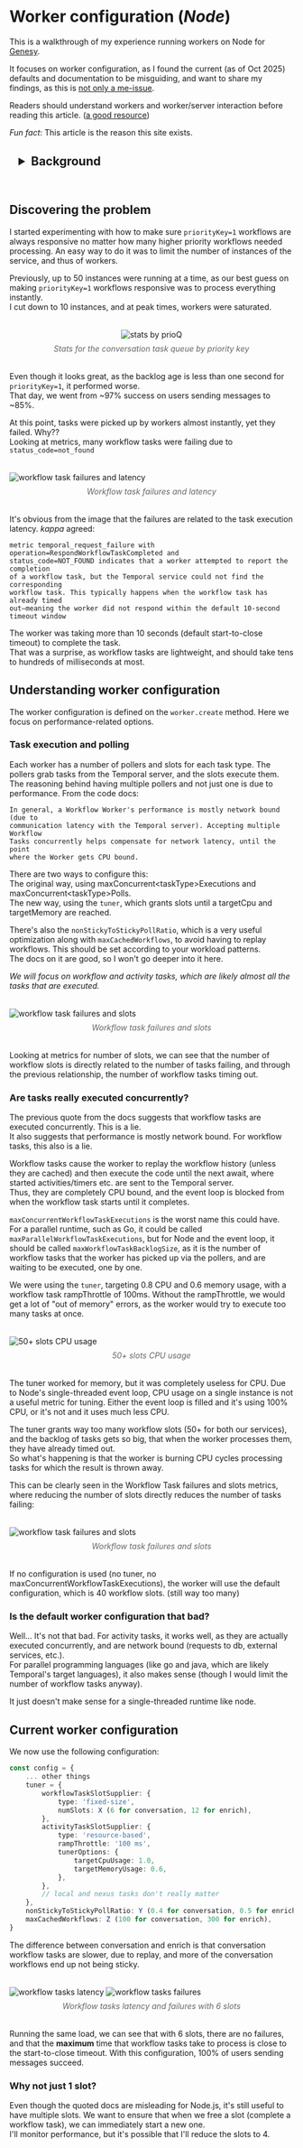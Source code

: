 
# Worker configuration (_Node_)

This is a walkthrough of my experience running workers on Node for [Genesy](https://genesy.ai/).

It focuses on worker configuration, as I found the current (as of Oct 2025) defaults and documentation to be misguiding, and want to share my findings, as this is [not only a me-issue](https://temporalio.slack.com/archives/CTRCR8RBP/p1761316809891479).

Readers should understand workers and worker/server interaction before reading this article. ([a good resource](https://temporal.io/blog/building-reliable-distributed-systems-in-node-js-part-2))

_Fun fact_: This article is the reason this site exists.

<details style="padding: 1rem;">
<summary style="font-size: 1.5em; font-weight: bold; cursor: pointer; margin-bottom: 1rem;">Background</summary>

We run two <Tooltip text="Each service simply runs a worker">services </Tooltip>

-   **Enrich**: User actions are not processed in the API directly, they are off-loaded to this service, which makes sure that they are processed reliably. I wrote my [CS bachelor's thesis](https://upcommons.upc.edu/entities/publication/d8662ade-c751-4257-bc1f-fb2f8245199d) on why we decided on this, and how I coded the primitives that allow it to work well.
-   **Conversation**: Genesy offers [automated campaigns](https://www.genesy.ai/#:~:text=Conditional%20Campaigns), which are likely the most advanced conditional campaign system that exist on any tool. Each campaign has an identity which targets contacts, with which a conversation is started. Each conversation runs as an entity workflow, and identity actions are centralized in a manager workflow.

Even though the learnings apply to both services, most of the investigation comes from the **Conversation** service, as we want it to scale to infinity reliably (started in February with &lt;50k active conversations, in October it handles &gt;500k).

### Why did I start looking into this

Users can see conversations in Genesy via the _inbox_. The inbox also allows sending messages directly.

There's nothing worse for users than sending a message twice. To avoid this, we use [updates](https://docs.temporal.io/encyclopedia/workflow-message-passing) to prompt the manager workflow to send the message, and get a response (whether it was successful or not).

If the manager workflow is not responsive, then the update fails, and the user is sad. As my main job is to make users happy, this had to be solved.

### Priority

_6th of march_, Temporal [announced](https://github.com/temporalio/temporal/issues/1507#issuecomment-2703831058) priority and fairness.

It took 3 months of [me complaining](https://temporalio.slack.com/archives/C08GSTH8WEM/p1758618625126139) that it wasn't working, until priority was an actual useful feature.

I thought that priority would solve this problem. Simply prioritize manager workflows over conversation workflows. \
Then we only need to make sure that we can handle _hundreds_ of workflows immediately instead of _hundreds of thousands_.

</details>

## Discovering the problem

I started experimenting with how to make sure `priorityKey=1` workflows are always responsive no matter how many higher priority workflows needed processing. An easy way to do it was to limit the number of instances of the service, and thus of workers.

Previously, up to 50 instances were running at a time, as our best guess on making `priorityKey=1` workflows responsive was to process everything instantly. \
I cut down to 10 instances, and at peak times, workers were <Tooltip text="By saturated I mean that for the task queue, the backlog increases: tasksAddRate > tasksDispatchRate">saturated</Tooltip>.

<figure style="margin: 2rem 0; text-align: center;">
    <img
        src="/work/temporal/worker-configuration/stats-by-prioQ.png"
        alt="stats by prioQ"
        style="max-width: 50%;"
    />
    <figcaption style="font-style: italic; margin-top: 0.5rem; color: #666;">
        Stats for the conversation task queue by priority key
    </figcaption>
</figure>

Even though it looks great, as the backlog age is less than one second for `priorityKey=1`, it performed worse. \
That day, we went from ~97% success on users sending messages to ~85%.

At this point, tasks were picked up by workers almost instantly, yet they failed. Why?? \
Looking at metrics, many workflow tasks were failing due to `status_code=not_found`

<figure style="margin: 2rem 0;">
    <img
        src="/work/temporal/worker-configuration/failures-workflowtasklatency.png"
        alt="workflow task failures and latency"
        style="max-width: 100%;"
    />
    <figcaption style="text-align: center; font-style: italic; margin-top: 0.5rem; color: #666;">
        Workflow task failures and latency
    </figcaption>
</figure>

It's obvious from the image that the failures are related to the <Tooltip text="Time since the worker picks up the task until it responds to the temporal server">task execution latency</Tooltip>. _kappa_ agreed:

```plaintext
metric temporal_request_failure with operation=RespondWorkflowTaskCompleted and
status_code=NOT_FOUND indicates that a worker attempted to report the completion
of a workflow task, but the Temporal service could not find the corresponding
workflow task. This typically happens when the workflow task has already timed
out—meaning the worker did not respond within the default 10-second timeout window
```

The worker was taking more than 10 seconds (default start-to-close timeout) to complete the task. \
That was a surprise, as workflow tasks are lightweight, and should take tens to hundreds of milliseconds at most.

## Understanding worker configuration

The worker configuration is defined on the `worker.create` method. Here we focus on performance-related options.

### Task execution and polling

Each worker has a number of pollers and slots for each <Tooltip text="workflow/activity/local-activity/nexus">task type</Tooltip>. The pollers grab tasks from the Temporal server, and the slots execute them.
The reasoning behind having multiple pollers and not just one is due to performance. From the code docs:

```plaintext
In general, a Workflow Worker's performance is mostly network bound (due to
communication latency with the Temporal server). Accepting multiple Workflow
Tasks concurrently helps compensate for network latency, until the point
where the Worker gets CPU bound.
```

There are two ways to configure this: \
The original way, using maxConcurrent<Tooltip text="workflow/activity/local-activity/nexus task">\<taskType></Tooltip>Executions and maxConcurrent<Tooltip text="workflow/activity/local-activity/nexus task">\<taskType></Tooltip>Polls. \
The new way, using the `tuner`, which grants slots until a targetCpu and targetMemory are reached.

There's also the `nonStickyToStickyPollRatio`, which is a very useful optimization along with `maxCachedWorkflows`, to avoid having to replay workflows. This should be set according to your workload patterns. \
The docs on it are good, so I won't go deeper into it here.

_We will focus on workflow and activity tasks, which are likely almost all the tasks that are executed._

<figure style="margin: 2rem 0;">
    <img
        src="/work/temporal/worker-configuration/failures-slots.png"
        alt="workflow task failures and slots"
        style="max-width: 100%;"
    />
    <figcaption style="text-align: center; font-style: italic; margin-top: 0.5rem; color: #666;">
        Workflow task failures and slots
    </figcaption>
</figure>

Looking at metrics for number of <Tooltip text="slots are tasks being executed concurrently">slots</Tooltip>, we can see that the number of workflow slots is directly related to the number of tasks failing, and through the previous relationship, the number of workflow tasks timing out.

### Are tasks really executed concurrently?

The previous quote from the docs suggests that workflow tasks are executed concurrently. This is a lie. \
It also suggests that performance is mostly network bound. For workflow tasks, this also is a lie.

Workflow tasks cause the worker to replay the workflow history (unless they are cached) and then execute the code until the next await, where started activities/timers etc. are sent to the Temporal server. \
Thus, they are completely CPU bound, and the event loop is blocked from when the workflow task starts until it completes.

`maxConcurrentWorkflowTaskExecutions` is the worst name this could have. For a parallel runtime, such as Go, it could be called `maxParallelWorkflowTaskExecutions`, but for Node and the event loop, it should be called `maxWorkflowTaskBacklogSize`, as it is the number of workflow tasks that the worker has picked up via the pollers, and are waiting to be executed, one by one.

We were using the `tuner`, targeting 0.8 CPU and 0.6 memory usage, with a workflow task <Tooltip text="time before handling new slots">rampThrottle</Tooltip> of 100ms. Without the rampThrottle, we would get a lot of "out of memory" errors, as the worker would try to execute too many tasks at once.

<figure style="margin: 2rem 0;">
    <img
        src="/work/temporal/worker-configuration/50+pollers-cpu.png"
        alt="50+ slots CPU usage"
        style="max-width: 100%;"
    />
    <figcaption style="text-align: center; font-style: italic; margin-top: 0.5rem; color: #666;">
        50+ slots CPU usage
    </figcaption>
</figure>

The tuner worked for memory, but it was completely useless for CPU. Due to Node's single-threaded event loop, CPU usage on a single instance is not a useful metric for tuning. Either the event loop is filled and it's using 100% CPU, or it's not and it uses much less CPU.

The tuner grants way too many workflow slots (50+ for both our services), and the backlog of tasks gets so big, that when the worker processes them, they have already timed out. \
So what's happening is that the worker is burning CPU cycles processing tasks for which the result is thrown away.

This can be clearly seen in the Workflow Task failures and slots metrics, where reducing the number of slots directly reduces the number of tasks failing:

<figure style="margin: 2rem 0;">
    <img
        src="/work/temporal/worker-configuration/failures-slots.png"
        alt="workflow task failures and slots"
        style="max-width: 100%;"
    />
    <figcaption style="text-align: center; font-style: italic; margin-top: 0.5rem; color: #666;">
        Workflow task failures and slots
    </figcaption>
</figure>

If no configuration is used (no tuner, no maxConcurrentWorkflowTaskExecutions), the worker will use the default configuration, which is 40 workflow slots. (still way too many)

### Is the default worker configuration that bad?

Well... It's not that bad. For activity tasks, it works well, as they are actually executed concurrently, and are network bound (requests to db, external services, etc.). \
For parallel programming languages (like go and java, which are likely Temporal's target languages), it also makes sense (though I would limit the number of workflow tasks anyway).

It just doesn't make sense for a single-threaded runtime like node.

## Current worker configuration

We now use the following configuration:

```typescript
const config = {
    ... other things
    tuner = {
        workflowTaskSlotSupplier: {
            type: 'fixed-size',
            numSlots: X (6 for conversation, 12 for enrich),
        },
        activityTaskSlotSupplier: {
            type: 'resource-based',
            rampThrottle: '100 ms',
            tunerOptions: {
                targetCpuUsage: 1.0,
                targetMemoryUsage: 0.6,
            },
        },
        // local and nexus tasks don't really matter
    },
    nonStickyToStickyPollRatio: Y (0.4 for conversation, 0.5 for enrich),
    maxCachedWorkflows: Z (100 for conversation, 300 for enrich),
}
```

The difference between conversation and enrich is that conversation workflow tasks are slower, due to replay, and more of the conversation workflows end up not being sticky.

<figure style="margin: 2rem 0;">
    <img
        src="/work/temporal/worker-configuration/saturated-wftask-latency.png"
        alt="workflow tasks latency"
        style="max-width: 100%;"
    />
    <img
        src="/work/temporal/worker-configuration/saturated-wftasks-failures.png"
        alt="workflow tasks failures"
        style="max-width: 100%;"
    />
    <figcaption style="text-align: center; font-style: italic; margin-top: 0.5rem; color: #666;">
        Workflow tasks latency and failures with 6 slots
    </figcaption>
</figure>

Running the same load, we can see that with 6 slots, there are no failures, and that the **maximum** time that workflow tasks take to process is close to the start-to-close timeout.
With this configuration, 100% of users sending messages succeed.

### Why not just 1 slot?

Even though the quoted docs are misleading for Node.js, it's still useful to have multiple slots. We want to ensure that when we free a slot (complete a workflow task), we can immediately start a new one. \
I'll monitor performance, but it's possible that I'll reduce the slots to 4.

